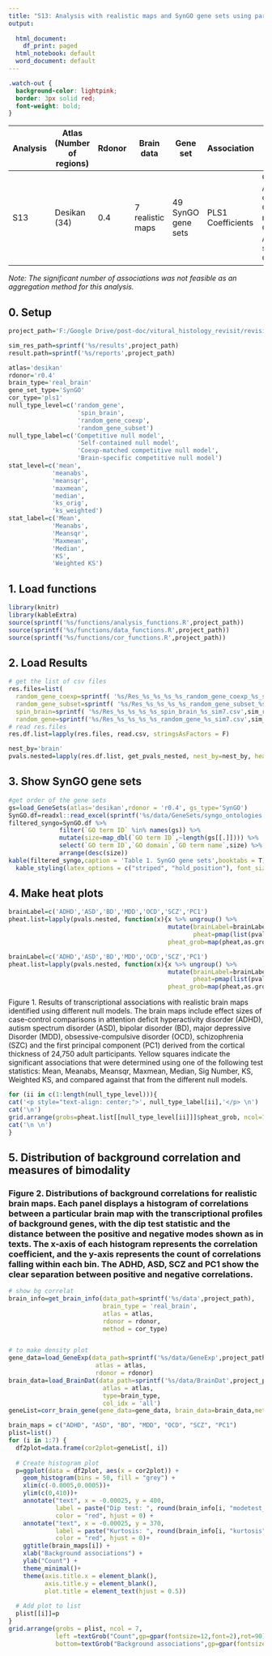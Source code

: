 ---
title: "S13: Analysis with realistic maps and SynGO gene sets using partial least squares regression coefficients"
output:
  
  html_document:
    df_print: paged
  html_notebook: default
  word_document: default
---

```{css, echo=FALSE}
.watch-out {
  background-color: lightpink;
  border: 3px solid red;
  font-weight: bold;
}
```

| Analysis | Atlas (Number of regions) | Rdonor | Brain data                            | Gene set                | Association          | Null model type        | Aggregation method                      |
|----------|--------------------------|--------|---------------------------------------|-------------------------|-----------------------|------------------------|-----------------------------------------|
| S13     | Desikan (34)             | 0.4    | 7 realistic maps | 49 SynGO gene sets | PLS1 Coefficients   | Competitive / Self-contained / Coexp-matched Competitive / Brain-specific Competitive | Mean, Meanabs, Meansqr, Maxmean, Median, KS, Weighted KS |

*Note: The significant number of associations was not feasible as an aggregation method for this analysis.*

## 0. Setup
```{r echo=TRUE, message=FALSE, warning=FALSE, paged.print=FALSE}
project_path='F:/Google Drive/post-doc/vitural_histology_revisit/revision_code'

sim_res_path=sprintf('%s/results',project_path)
result.path=sprintf('%s/reports',project_path)

atlas='desikan'
rdonor='r0.4'
brain_type='real_brain'
gene_set_type='SynGO'
cor_type='pls1'
null_type_level=c('random_gene',
                   'spin_brain',
                   'random_gene_coexp',
                   'random_gene_subset')
null_type_label=c('Competitive null model',
                   'Self-contained null model',
                   'Coexp-matched competitive null model',
                   'Brain-specific competitive null model')
stat_level=c('mean',
            'meanabs',
            'meansqr',
            'maxmean',
            'median',
            'ks_orig',
            'ks_weighted')
stat_label=c('Mean',
            'Meanabs',
            'Meansqr',
            'Maxmean',
            'Median',
            'KS',
            'Weighted KS')
```

## 1. Load functions

```{r echo=TRUE, message=FALSE, warning=FALSE}
library(knitr)
library(kableExtra)
source(sprintf('%s/functions/analysis_functions.R',project_path))
source(sprintf('%s/functions/data_functions.R',project_path))
source(sprintf('%s/functions/cor_functions.R',project_path))
```

## 2. Load Results
```{r }

# get the list of csv files
res.files=list(
  random_gene_coexp=sprintf( '%s/Res_%s_%s_%s_%s_random_gene_coexp_%s_sim7.csv',sim_res_path,atlas,rdonor,brain_type,gene_set_type,cor_type),
  random_gene_subset=sprintf( '%s/Res_%s_%s_%s_%s_random_gene_subset_%s_sim7.csv',sim_res_path,atlas,rdonor,brain_type,gene_set_type,cor_type),
  spin_brain=sprintf( '%s/Res_%s_%s_%s_%s_spin_brain_%s_sim7.csv',sim_res_path,atlas,rdonor,brain_type,gene_set_type,cor_type),
  random_gene=sprintf('%s/Res_%s_%s_%s_%s_random_gene_%s_sim7.csv',sim_res_path,atlas,rdonor,brain_type,gene_set_type,cor_type))
# read res.files
res.df.list=lapply(res.files, read.csv, stringsAsFactors = F)

nest_by='brain'
pvals.nested=lapply(res.df.list, get_pvals_nested, nest_by=nest_by, heat_plot=F)
```

## 3. Show SynGO gene sets
```{r }
#get order of the gene sets
gs=load_GeneSets(atlas='desikan',rdonor = 'r0.4', gs_type='SynGO')
SynGO.df=readxl::read_excel(sprintf('%s/data/GeneSets/syngo_ontologies.xlsx',project_path))
filtered_syngo=SynGO.df %>% 
              filter(`GO term ID` %in% names(gs)) %>% 
              mutate(size=map_dbl(`GO term ID`,~length(gs[[.]]))) %>% 
              select(`GO term ID`,`GO domain`,`GO term name`,size) %>%
              arrange(desc(size))
kable(filtered_syngo,caption = 'Table 1. SynGO gene sets',booktabs = T) %>% 
  kable_styling(latex_options = c("striped", "hold_position"), font_size = 10)
```

## 4. Make heat plots
```{r,eval=FALSE,echo=T }
brainLabel=c('ADHD','ASD','BD','MDD','OCD','SCZ','PC1')
pheat.list=lapply(pvals.nested, function(x){x %>% ungroup() %>% 
                                            mutate(brainLabel=brainLabel,
                                                   pheat=pmap(list(pvals,brainLabel,list(filtered_syngo$`GO term ID`),list(stat_level),list(stat_label)),heat_plot_pvals_df), # use list to recycle fixed argument
                                            pheat_grob=map(pheat,as.grob))})
```
```{r,include=F}
brainLabel=c('ADHD','ASD','BD','MDD','OCD','SCZ','PC1')
pheat.list=lapply(pvals.nested, function(x){x %>% ungroup() %>% 
                                            mutate(brainLabel=brainLabel,
                                                   pheat=pmap(list(pvals,brainLabel,list(filtered_syngo$`GO term ID`),list(stat_level),list(stat_label)),heat_plot_pvals_df), # use list to recycle fixed argument
                                            pheat_grob=map(pheat,as.grob))})
```

Figure 1. Results of transcriptional associations with realistic brain maps identified using different null models. The brain maps include effect sizes of case-control comparisons in attention deficit hyperactivity disorder (ADHD), autism spectrum disorder (ASD), bipolar disorder (BD), major depressive Disorder (MDD), obsessive-compulsive disorder  (OCD), schizophrenia (SZC) and the first principal component (PC1) derived from the cortical thickness of 24,750 adult participants. Yellow squares indicate the significant associations that were determined using one of the following test statistics: Mean, Meanabs, Meansqr, Maxmean, Median, Sig Number, KS, Weighted KS, and compared against that from the different null models. 

```{r,results='asis',echo=TRUE,fig.height=15, fig.width=30}

for (ii in c(1:length(null_type_level))){
cat('<p style="text-align: center;">', null_type_label[ii],'</p> \n')
cat('\n')
grid.arrange(grobs=pheat.list[[null_type_level[ii]]]$pheat_grob, ncol=7)
cat('\n \n')
}
```

## 5. Distribution of background correlation and measures of bimodality
### Figure 2. Distributions of background correlations for realistic brain maps. Each panel displays a histogram of correlations between a particular brain map with the transcriptional profiles of background genes, with the dip test statistic and the distance between the positive and negative modes shown as in texts. The x-axis of each histogram represents the correlation coefficient, and the y-axis represents the count of correlations falling within each bin. The ADHD, ASD, SCZ and PC1 show the clear separation between positive and negative correlations. 

```{r,warning=F,fig.height=4, fig.width=15}
# show bg correlat
brain_info=get_brain_info(data_path=sprintf('%s/data',project_path),
                          brain_type = 'real_brain',
                          atlas = atlas,
                          rdonor = rdonor,
                          method = cor_type)


# to make density plot
gene_data=load_GeneExp(data_path=sprintf('%s/data/GeneExp',project_path),
                        atlas = atlas,
                        rdonor = rdonor)
brain_data=load_BrainDat(data_path=sprintf('%s/data/BrainDat',project_path),
                          atlas = atlas,
                          type=brain_type,
                          col_idx = 'all') 
geneList=corr_brain_gene(gene_data=gene_data, brain_data=brain_data,method=cor_type)

brain_maps = c("ADHD", "ASD", "BD", "MDD", "OCD", "SCZ", "PC1")
plist=list()
for (i in 1:7) {
  df2plot=data.frame(cor2plot=geneList[, i])
  
  # Create histogram plot
  p=ggplot(data = df2plot, aes(x = cor2plot)) +
    geom_histogram(bins = 50, fill = "grey") +
    xlim(c(-0.0005,0.0005))+
    ylim(c(0,410))+
    annotate("text", x = -0.00025, y = 400, 
             label = paste("Dip test: ", round(brain_info[i, "modetest_stat"], 3)), 
             color = "red", hjust = 0) +
    annotate("text", x = -0.00025, y = 370, 
             label = paste("Kurtosis: ", round(brain_info[i, "kurtosis"], 3)), 
             color = "red", hjust = 0)+
    ggtitle(brain_maps[i]) +
    xlab("Background associations") +
    ylab("Count") +
    theme_minimal()+
    theme(axis.title.x = element_blank(), 
          axis.title.y = element_blank(),
          plot.title = element_text(hjust = 0.5))
  
  # Add plot to list
  plist[[i]]=p
}
grid.arrange(grobs = plist, ncol = 7,
             left =textGrob("Count",gp=gpar(fontsize=12,font=2),rot=90),
             bottom=textGrob("Background associations",gp=gpar(fontsize=12,font=2)))
```

